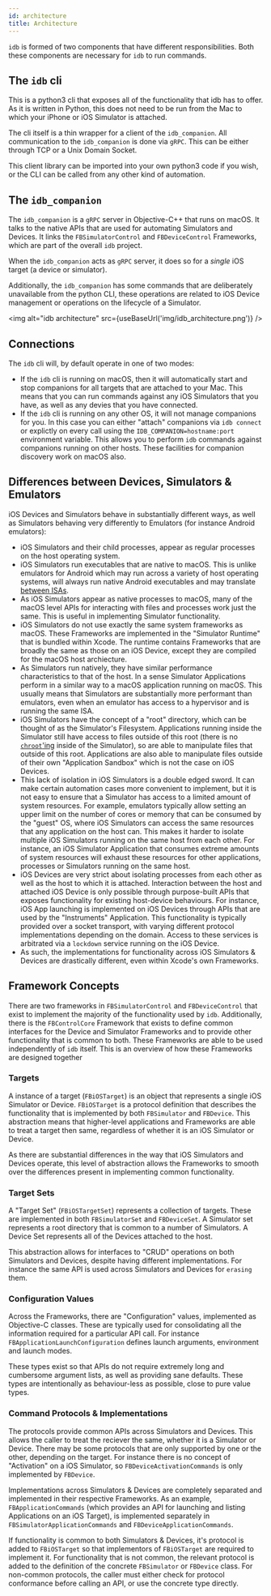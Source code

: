```yaml
---
id: architecture
title: Architecture
---
```



`idb` is formed of two components that have different responsibilities. Both these components are necessary for `idb` to run commands.

## The `idb` cli

This is a python3 cli that exposes all of the functionality that idb has to offer. As it is written in Python, this does not need to be run from the Mac to which your iPhone or iOS Simulator is attached.

The cli itself is a thin wrapper for a client of the `idb_companion`. All communication to the `idb_companion` is done via `gRPC`. This can be either through TCP or a Unix Domain Socket.

This client library can be imported into your own python3 code if you wish, or the CLI can be called from any other kind of automation.

## The `idb_companion`

The `idb_companion` is a `gRPC` server in Objective-C++ that runs on macOS. It talks to the native APIs that are used for automating Simulators and Devices. It links the `FBSimulatorControl` and `FBDeviceControl` Frameworks, which are part of the overall `idb` project.

When the `idb_companion` acts as `gRPC` server, it does so for a *single* iOS target (a device or simulator).

Additionally, the `idb_companion` has some commands that are deliberately unavailable from the python CLI, these operations are related to iOS Device management or operations on the lifecycle of a Simulator.

<img alt="idb architecture" src={useBaseUrl('img/idb_architecture.png')} />

## Connections

The `idb` cli will, by default operate in one of two modes:

- If the `idb` cli is running on macOS, then it will automatically start and stop companions for all targets that are attached to your Mac. This means that you can run commands against any iOS Simulators that you have, as well as any devies that you have connected.
- If the `idb` cli is running on any other OS, it will not manage companions for you. In this case you can either "attach" companions via `idb connect` or explictly on every call using the `IDB_COMPANION=hostname:port` environment variable. This allows you to perform `idb` commands against companions running on other hosts. These facilities for companion discovery work on macOS also.

## Differences between Devices, Simulators & Emulators

iOS Devices and Simulators behave in substantially different ways, as well as Simulators behaving very differently to Emulators (for instance Android emulators):

- iOS Simulators and their child processes, appear as regular processes on the host operating system.
- iOS Simulators run executables that are native to macOS. This is unlike emulators for Android which may run across a variety of host operating systems, will always run native Android executables and may translate [between ISAs](https://en.wikipedia.org/wiki/Instruction_set_architecture).
- As iOS Simulators appear as native processes to macOS, many of the macOS level APIs for interacting with files and processes work just the same. This is useful in implementing Simulator functionality.
- iOS Simulators do not use exactly the same system frameworks as macOS. These Frameworks are implemented in the "Simulator Runtime" that is bundled within Xcode. The runtime contains Frameworks that are broadly the same as those on an iOS Device, except they are compiled for the macOS host archiecture.
- As Simulators run natively, they have similar performance characteristics to that of the host. In a sense Simulator Applications perform in a similar way to a macOS application running on macOS. This usually means that Simulators are substantially more performant than emulators, even when an emulator has access to a hypervisor and is running the same ISA.
- iOS Simulators have the concept of a "root" directory, which can be thought of as the Simulator's Filesystem. Applications running inside the Simulator still have access to files outside of this root (there is no [`chroot`'ing](https://en.wikipedia.org/wiki/Chroot) inside of the Simulator), so are able to manipulate files that outside of this root. Applications are also able to manipulate files outside of their own "Application Sandbox" which is not the case on iOS Devices.
- This lack of isolation in iOS Simulators is a double edged sword. It can make certain automation cases more convenient to implement, but it is not easy to ensure that a Simulator has access to a limited amount of system resources. For example, emulators typically allow setting an upper limit on the number of cores or memory that can be consumed by the "guest" OS, where iOS Simulators can access the same resources that any application on the host can. This makes it harder to isolate multiple iOS Simulators running on the same host from each other. For instance, an iOS Simulator Application that consumes extreme amounts of system resources will exhaust these resources for other applications, processes or Simulators running on the same host.
- iOS Devices are very strict about isolating processes from each other as well as the host to which it is attached. Interaction between the host and attached iOS Device is only possible through purpose-built APIs that exposes functionality for existing host-device behaviours. For instance, iOS App launching is implemented on iOS Devices through APIs that are used by the "Instruments" Application. This functionality is typically provided over a socket transport, with varying different protocol implementations depending on the domain. Access to these services is arbitrated via a `lockdown` service running on the iOS Device.
- As such, the implementations for functionality across iOS Simulators & Devices are drastically different, even within Xcode's own Frameworks.

## Framework Concepts

There are two frameworks in `FBSimulatorControl` and `FBDeviceControl` that exist to implement the majority of the functionality used by `idb`. Additionally, there is the `FBControlCore` Framework that exists to define common interfaces for the Device and Simulator Frameworks and to provide other functionality that is common to both. These Frameworks are able to be used independently of `idb` itself. This is an overview of how these Frameworks are designed together

### Targets

A instance of a target (`FBiOSTarget`) is an object that represents a single iOS Simulator or Device. `FBiOSTarget` is a protocol definition that describes the functionality that is implemented by both `FBSimulator` and `FBDevice`. This abstraction means that higher-level applications and Frameworks are able to treat a target then same, regardless of whether it is an iOS Simulator or Device.

As there are substantial differences in the way that iOS Simulators and Devices operate, this level of abstraction allows the Frameworks to smooth over the differences present in implementing common functionality.

### Target Sets

A "Target Set" (`FBiOSTargetSet`) represents a collection of targets. These are implemented in both `FBSimulatorSet` and `FBDeviceSet`. A Simulator set represents a root directory that is common to a number of Simulators. A Device Set represents all of the Devices attached to the host.

This abstraction allows for interfaces to "CRUD" operations on both Simulators and Devices, despite having different implementations. For instance the same API is used across Simulators and Devices for `erasing` them.

### Configuration Values

Across the Frameworks, there are "Configuration" values, implemented as Objective-C classes. These are typically used for consolidating all the information required for a particular API call. For instance `FBApplicationLaunchConfiguration` defines launch arguments, environment and launch modes.

These types exist so that APIs do not require extremely long and cumbersome argument lists, as well as providing sane defaults. These types are intentionally as behaviour-less as possible, close to pure value types.

### Command Protocols & Implementations

The protocols provide common APIs across Simulators and Devices. This allows the caller to treat the reciever the same, whether it is a Simulator or Device. There may be some protocols that are only supported by one or the other, depending on the target. For instance there is no concept of "Activation" on a iOS Simulator, so `FBDeviceActivationCommands` is only implemented by `FBDevice`.

Implementations across Simulators & Devices are completely separated and implemented in their respective Frameworks. As an example, `FBApplicationCommands` (which provides an API for launching and listing Applications on an iOS Target), is implemented separately in `FBSimulatorApplicationCommands` and `FBDeviceApplicationCommands`.

If functionality is common to both Simulators & Devices, it's protocol is added to `FBiOSTarget` so that implementors of `FBiOSTarget` are required to implement it. For functionality that is not common, the relevant protocol is added to the definition of the concrete `FBSimulator` or `FBDevice` class. For non-common protocols, the caller must either check for protocol conformance before calling an API, or use the concrete type directly.
